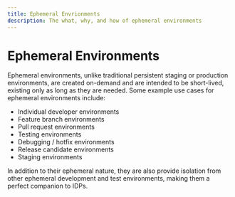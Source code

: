 ```yaml
---
title: Ephemeral Envrionments
description: The what, why, and how of ephemeral environments
---
```



# Ephemeral Environments

Ephemeral environments, unlike traditional persistent staging or production environments, are created on-demand and are intended to be short-lived, existing only as long as they are needed. Some example use cases for ephemeral environments include:  

- Individual developer environments
- Feature branch environments
- Pull request environments
- Testing environments
- Debugging / hotfix environments
- Release candidate environments
- Staging environments

In addition to their ephemeral nature, they are also provide isolation from other ephemeral development and test environments, making them a perfect companion to IDPs.